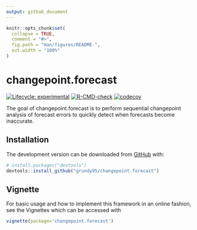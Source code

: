 ```yaml
---
output: github_document
---
```


<!-- README.md is generated from README.Rmd. Please edit that file -->

```r
knitr::opts_chunk$set(
  collapse = TRUE,
  comment = "#>",
  fig.path = "man/figures/README-",
  out.width = "100%"
)
```

# changepoint.forecast

<!-- badges: start -->
[![Lifecycle: experimental](https://img.shields.io/badge/lifecycle-experimental-orange.svg)](https://lifecycle.r-lib.org/articles/stages.html#experimental)
[![R-CMD-check](https://github.com/grundy95/changepoint.forecast/workflows/R-CMD-check/badge.svg)](https://github.com/grundy95/changepoint.forecast/actions)
[![codecov](https://codecov.io/gh/grundy95/changepoint.forecast/branch/main/graph/badge.svg?token=0G57POQK0V)](https://codecov.io/gh/grundy95/changepoint.forecast)

<!-- badges: end -->

The goal of changepoint.forecast is to perform sequential changepoint analysis of forecast errors to quickly detect when forecasts become inaccurate. 

## Installation

<!-- You can install the released version of changepoint.forecast from [CRAN](https://CRAN.R-project.org) with:

``` r
install.packages("changepoint.forecast")
```
-->
The development version can be downloaded from [GitHub](https://github.com/) with:

``` r
# install.packages("devtools")
devtools::install_github("grundy95/changepoint.forecast")
```
## Vignette

For basic usage and how to implement this framework in an online fashion, see the Vignettes which can be accessed with

```r
vignette(package='changepoint.forecast')
```



<!-- You'll still need to render `README.Rmd` regularly, to keep `README.md` up-to-date. `devtools::build_readme()` is handy for this. You could also use GitHub Actions to re-render `README.Rmd` every time you push. An example workflow can be found here: <https://github.com/r-lib/actions/tree/master/examples>. -->


